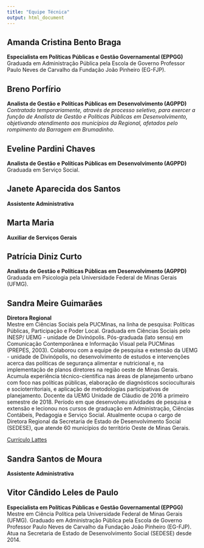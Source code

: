 ```yaml
---
title: "Equipe Técnica"
output: html_document
---
```


## Amanda Cristina Bento Braga
**Especialista em Políticas Públicas e Gestão Governamental (EPPGG)**
<br> Graduada em Administração Pública pela Escola de Governo Professor Paulo Neves de Carvalho da Fundação João Pinheiro (EG-FJP).




## Breno Porfírio
**Analista de Gestão e Políticas Públicas em Desenvolvimento (AGPPD)**
<br> *Contratado temporariamente, através de processo seletivo, para exercer a função de Analista de Gestão e Políticas Públicas em Desenvolvimento, objetivando atendimento aos municípios da Regional, afetados pelo rompimento da Barragem em Brumadinho.*




## Eveline Pardini Chaves
**Analista de Gestão e Políticas Públicas em Desenvolvimento (AGPPD)**
<br> Graduada em Serviço Social.




## Janete Aparecida dos Santos
**Assistente Administrativa** 



## Marta Maria
**Auxiliar de Serviços Gerais**




## Patrícia Diniz Curto
**Analista de Gestão e Políticas Públicas em Desenvolvimento (AGPPD)**
<br> Graduada em Psicologia pela Universidade Federal de Minas Gerais (UFMG).



## Sandra Meire Guimarães
**Diretora Regional**
<br> Mestre em Ciências Sociais pela PUCMinas, na linha de pesquisa: Políticas Públicas, Participação e Poder Local. Graduada em Ciências Sociais pelo INESP/ UEMG - unidade de Divinópolis. Pós-graduada (lato sensu) em Comunicação Contemporânea e Informação Visual pela PUCMinas (PREPES, 2003). Colaborou com a equipe de pesquisa e extensão da UEMG - unidade de Divinópolis, no desenvolvimento de estudos e intervenções acerca das políticas de segurança alimentar e nutricional e, na implementação de planos diretores na região oeste de Minas Gerais. Acumula experiência técnico-científica nas áreas de planejamento urbano com foco nas políticas públicas, elaboração de diagnósticos socioculturais e socioterritoriais, e aplicação de metodologias participativas de planejamento. Docente da UEMG Unidade de Cláudio de 2016 a primeiro semestre de 2018. Período em que desenvolveu atividades de pesquisa e extensão e lecionou nos cursos de graduação em Administração, Ciências Contábeis, Pedagogia e Serviço Social. Atualmente ocupa o cargo de Diretora Regional da Secretaria de Estado de Desenvolvimento Social (SEDESE), que atende 60 municípios do território Oeste de Minas Gerais.

[Currículo Lattes](http://lattes.cnpq.br/9713258192372577)




## Sandra Santos de Moura
**Assistente Administrativa** 




## Vitor Cândido Leles de Paulo
**Especialista em Políticas Públicas e Gestão Governamental (EPPGG)**
<br> Mestre em Ciência Política pela Universidade Federal de Minas Gerais (UFMG). Graduado em Administração Pública pela Escola de Governo Professor Paulo Neves de Carvalho da Fundação João Pinheiro (EG-FJP). Atua na Secretaria de Estado de Desenvolvimento Social (SEDESE) desde 2014.
